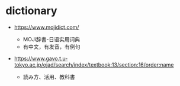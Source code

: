 # dictionary

- https://www.mojidict.com/
  - MOJi辞書-日语实用词典
  - 有中文，有发音，有例句

- https://www.gavo.t.u-tokyo.ac.jp/ojad/search/index/textbook:13/section:16/order:name
    - 読み方、活用、教科書